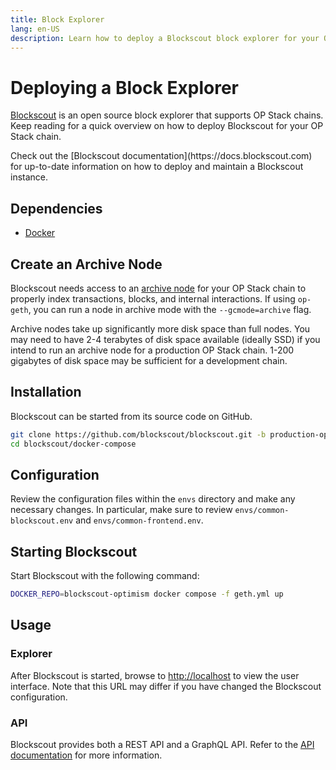 ```yaml
---
title: Block Explorer
lang: en-US
description: Learn how to deploy a Blockscout block explorer for your OP Stack chain.
---
```



# Deploying a Block Explorer

[Blockscout](https://www.blockscout.com/) is an open source block explorer that supports OP Stack chains.
Keep reading for a quick overview on how to deploy Blockscout for your OP Stack chain.

<Callout>
  Check out the [Blockscout documentation](https://docs.blockscout.com) for up-to-date information on how to deploy and maintain a Blockscout instance.
</Callout>

## Dependencies

*   [Docker](https://docs.docker.com/get-docker/)

## Create an Archive Node

Blockscout needs access to an [archive node](https://www.alchemy.com/overviews/archive-nodes#archive-nodes) for your OP Stack chain to properly index transactions, blocks, and internal interactions.
If using `op-geth`, you can run a node in archive mode with the `--gcmode=archive` flag.

<Callout>
  Archive nodes take up significantly more disk space than full nodes.
  You may need to have 2-4 terabytes of disk space available (ideally SSD) if you intend to run an archive node for a production OP Stack chain.
  1-200 gigabytes of disk space may be sufficient for a development chain.
</Callout>

## Installation

Blockscout can be started from its source code on GitHub.

```sh
git clone https://github.com/blockscout/blockscout.git -b production-optimism
cd blockscout/docker-compose
```

## Configuration

Review the configuration files within the `envs` directory and make any necessary changes.
In particular, make sure to review `envs/common-blockscout.env` and `envs/common-frontend.env`.

## Starting Blockscout

Start Blockscout with the following command:

```sh
DOCKER_REPO=blockscout-optimism docker compose -f geth.yml up
```

## Usage

### Explorer

After Blockscout is started, browse to [http://localhost](http://localhost) to view the user interface.
Note that this URL may differ if you have changed the Blockscout configuration.

### API

Blockscout provides both a REST API and a GraphQL API.
Refer to the [API documentation](https://docs.blockscout.com/for-users/api) for more information.
